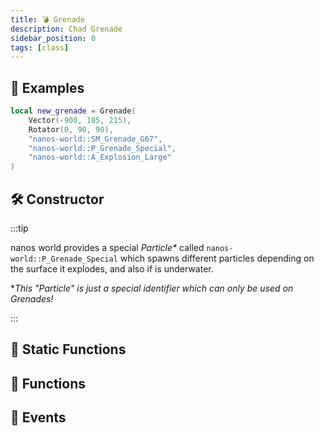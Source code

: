 ```yaml
---
title: 💣 Grenade
description: Chad Grenade
sidebar_position: 0
tags: [class]
---
```


<HeaderDeclaration type="Class" name="Grenade" image="/img/docs/grenade.webp" />


## 🎒 Examples

```lua
local new_grenade = Grenade(
	Vector(-900, 185, 215),
	Rotator(0, 90, 90),
	"nanos-world::SM_Grenade_G67",
	"nanos-world::P_Grenade_Special",
	"nanos-world::A_Explosion_Large"
)
```

## 🛠 Constructor

<ConstructorDeclaration type="Class" name="Grenade" />

:::tip

nanos world provides a special _Particle*_ called `nanos-world::P_Grenade_Special` which spawns different particles depending on the surface it explodes, and also if is underwater.

**This "Particle" is just a special identifier which can only be used on Grenades!*

:::


## 🗿 Static Functions

<StaticFunctionsDeclaration type="Class" name="Grenade" />


## 🦠 Functions

<FunctionsDeclaration type="Class" name="Grenade" />


## 🚀 Events

<EventsDeclaration type="Class" name="Grenade" />
